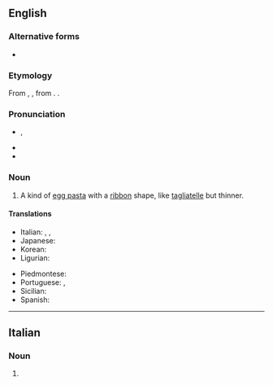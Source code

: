 ==English==
{{wikipedia}}

===Alternative forms===
* {{alter|en|tagliarini}}

===Etymology===
From {{bor|en|it|taglierini}}, {{m|it|tagliarini}}, from {{m|it|tagliare||to cut}}. {{doublet|en|tagliolini}}.

===Pronunciation===
* {{IPA|en|/ˌtæljəˈɹiːni/}}, {{enPR|tăl'yə-rēʹnē}}
* {{rhymes|en|iːni}}
* {{hyph|en|ta|glia|ri|ni}}

===Noun===
{{en-noun|-|s}}

# A kind of [[egg pasta]] with a [[ribbon]] shape, like [[tagliatelle]] but thinner.
#: {{syn|en|tagliolini}}

====Translations====
{{trans-top|type of pasta}}
* Italian: {{t+|it|taglierini|m-p}}, {{t|it|tagliarini|m-p}}, {{t+|it|tagliolini|m-p}}
* Japanese: {{t|ja|タリエリーニ|tr=tarierīni}}
* Korean: {{t|ko|탈리에리니}}
* Ligurian: {{t|lij|tagiæn|m-p}}
{{trans-mid}}
* Piedmontese: {{t|pms|tajarin|m-p}}
* Portuguese: {{t+|pt|talharim|m}}, {{t|pt|talharins|m-p}}
* Sicilian: {{t|scn|tagghiarini|m-p}}
* Spanish: {{t+|es|tallarines|m-p}}
{{trans-bottom}}

{{C|en|Pasta}}

----

==Italian==

===Noun===
{{head|it|noun plural form|g=m-p}}

# {{plural of|it|taglierino}}